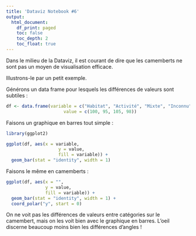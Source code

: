 ```yaml
---
title: 'Dataviz Notebook #6'
output:
  html_document:
    df_print: paged
    toc: false
    toc_depth: 2
    toc_float: true
---
```


Dans le milieu de la Dataviz, il est courant de dire que les camemberts ne sont pas un moyen de visualisation efficace.

Illustrons-le par un petit exemple.

Générons un data frame pour lesquels les différences de valeurs sont subtiles :
```r
df <- data.frame(variable = c("Habitat", "Activité", "Mixte", "Inconnu"),
                      value = c(100, 95, 105, 98))
```

Faisons un graphique en barres tout simple :
```r
library(ggplot2)

ggplot(df, aes(x = variable, 
                    y = value, 
                    fill = variable)) +
  geom_bar(stat = "identity", width = 1)

```

Faisons le même en camemberts :
```r
ggplot(df, aes(x = "",
               y = value,
               fill = variable)) +
  geom_bar(stat = "identity", width = 1) +
  coord_polar("y", start = 0)
```

On ne voit pas les différences de valeurs entre catégories sur le camembert, mais on les voit bien avec le graphique en barres. L'oeil discerne beaucoup moins bien les différences d'angles !